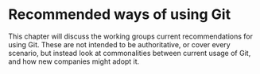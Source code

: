 # Recommended ways of using Git

This chapter will discuss the working groups current recommendations for using Git. These are not intended to be authoritative, or cover every scenario, but instead look at commonalities between current usage of Git, and how new companies might adopt it. 

